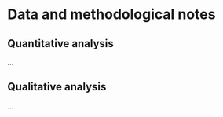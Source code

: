 # Data and methodological notes

## Quantitative analysis

...

## Qualitative analysis

...

<!-- {{< pagebreak >}} -->